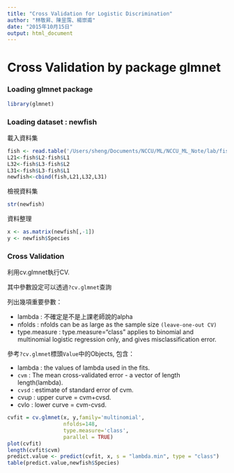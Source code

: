 ```yaml
---
title: "Cross Validation for Logistic Discrimination"
author: "林敬昇、陳昱霈、楊崇甫"
date: "2015年10月15日"
output: html_document
---
```


# Cross Validation by package glmnet

### Loading glmnet package

```r
library(glmnet)
```

### Loading dataset : newfish

載入資料集

```r
fish <- read.table('/Users/sheng/Documents/NCCU/ML/NCCU_ML_Note/lab/fish.txt',header=T)
L21<-fish$L2-fish$L1
L32<-fish$L3-fish$L2
L31<-fish$L3-fish$L1
newfish<-cbind(fish,L21,L32,L31)
```

檢視資料集

```r
str(newfish)
```

資料整理

```r
x <- as.matrix(newfish[,-1])
y <- newfish$Species
```


### Cross Validation

利用cv.glmnet執行CV. 

其中參數設定可以透過`?cv.glmnet`查詢

列出幾項重要參數：

- lambda : 不確定是不是上課老師說的alpha
- nfolds : nfolds can be as large as the sample size `(leave-one-out CV)`
- type.measure : type.measure="class" applies to binomial and multinomial logistic regression only, and gives misclassification error.

參考`?cv.glmnet`標頭`Value`中的Objects, 包含：

- lambda : the values of lambda used in the fits.
- `cvm` : The mean cross-validated error - a vector of length length(lambda).
- `cvsd` : estimate of standard error of cvm.
- cvup : upper curve = cvm+cvsd.
- cvlo :	lower curve = cvm-cvsd.

```r
cvfit = cv.glmnet(x, y,family='multinomial',
                  nfolds=148, 
                  type.measure='class',
                  parallel = TRUE)
plot(cvfit)
length(cvfit$cvm)
predict.value <- predict(cvfit, x, s = "lambda.min", type = "class")
table(predict.value,newfish$Species)
```

